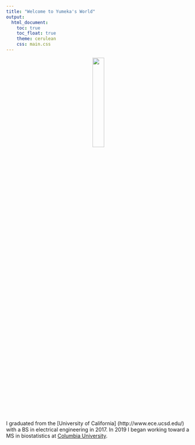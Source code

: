 ```yaml
---
title: "Welcome to Yumeka's World"
output: 
  html_document:
    toc: true
    toc_float: true
    theme: cerulean
    css: main.css
---
```




<center><img src="images/portrait.png" style="width:25%"></center>
I graduated from the [University of California] (http://www.ece.ucsd.edu/) with a BS in electrical engineering in 2017. In 2019 I began working toward a MS in biostatistics at [Columbia University](https://www.mailman.columbia.edu/become-student/departments/biostatistics). 



